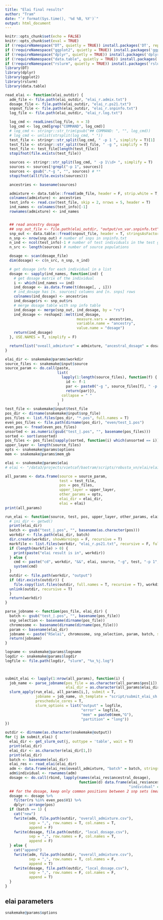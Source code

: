 ```yaml
---
title: "Elai final results"
author: "Tram"
date: "`r format(Sys.time(), '%d %B, %Y')`"
output: html_document
---
```


```r
knitr::opts_chunk$set(echo = FALSE)
knitr::opts_chunk$set(eval = TRUE)
if (!requireNamespace("DT", quietly = TRUE)) install.packages('DT', repos = "https://cloud.r-project.org")
if (!requireNamespace("ggplot2", quietly = TRUE)) install.packages('ggplot2', repos = "https://cloud.r-project.org")
if (!requireNamespace("dplyr", quietly = TRUE)) install.packages('dplyr', repos = "https://cloud.r-project.org")
if (!requireNamespace("data.table", quietly = TRUE)) install.packages('data.table', repos = "https://cloud.r-project.org")
if (!requireNamespace("rslurm", quietly = TRUE)) install.packages('rslurm', repos = "https://cloud.r-project.org")
library(DT)
library(dplyr)
library(ggplot2)
library(rslurm)
library(data.table)
```

```r
read_elai <- function(elai_outdir) {
  adm_file <- file.path(elai_outdir, "elai_r.admix.txt")
  dosage_file <- file.path(elai_outdir, "elai_r.ps21.txt")
  snpout_file <- file.path(elai_outdir, "elai_r.snpinfo.txt")
  log_file <- file.path(elai_outdir, "elai_r.log.txt")

  log_cmd <- readLines(log_file, n = 3)
  log_cmd <- log_cmd[grep("COMMAND", log_cmd)]
  # log_cmd <- stringr::str_trim(gsub("## COMMAND: ", "", log_cmd))
  # log_cmd <- unlist(strsplit(log_cmd, " "))
  test_file <- stringr::str_split(log_cmd, " -p 1 ", simplify = T)[1]
  test_file <- stringr::str_split(test_file, " -g ", simplify = T)
  test_file <- test_file[length(test_file)]
  stopifnot(file.exists(test_file))

  sources <- stringr::str_split(log_cmd, " -p 1\\d+ ", simplify = T)
  sources <- sources[!grepl("-p 1", sources)]
  sources <- gsub(".*-g ", "", sources) # **
  stopifnot(all(file.exists(sources)))

  ancestries <- basename(sources)

  admixture <- data.table::fread(adm_file, header = F, strip.white = T, sep = " ", stringsAsFactors = F, data.table = F)
  colnames(admixture) <- ancestries
  test_info <- read.csv(test_file, skip = 2, nrows = 5, header = T)
  ind_names <- colnames(test_info)[-1]
  rownames(admixture) <- ind_names


  ## read ancestry dosage
  ## snp_out_file <- file.path(elai_outdir, "output/vn_var.snpinfo.txt")
  snp_out <- data.table::fread(snpout_file, header = T, stringsAsFactors = F, data.table = F)
  n_snp <- nrow(snp_out) # number of snps in snpinfo.txt
  n_ind <- ncol(test_info)-1 # number of test individuals in the test genotype file
  n_src <- length(sources) # number of source populations

  dosage <- scan(dosage_file)
  dim(dosage) <- c(n_src, n_snp, n_ind)

  # get dosage info for each individual in a list
  dosage <- sapply(ind_names, function(ind) {
    # get dosage matrix of the individual
    i <- which(ind_names == ind)
    ind_dosage <- as.data.frame(t(dosage[, , i]))
    # ind_dosage has [n. sources] columns and [n. snps] rows
    colnames(ind_dosage) <- ancestries
    ind_dosage$rs <- snp_out$rs
    # merge dosage table with snp info table
    ind_dosage <- merge(snp_out, ind_dosage, by = "rs")
    ind_dosage <- reshape2::melt(ind_dosage,
                                 measure.vars = ancestries,
                                 variable.name = "ancestry",
                                 value.name = "dosage")
    return(ind_dosage)
  }, USE.NAMES = T, simplify = F)

  return(list("oveall_admixture" = admixture, "ancestral_dosage" = dosage))
}
```

```r
elai_dir <- snakemake@params$workdir
source_files <- snakemake@input$source
source_param <- do.call(paste,
                        list(
                          lapply(1:length(source_files), function(f) {
                            id <- f-1
                            par <- paste0("-g ", source_files[f], " -p 1", id)
                            return(par)}),
                          collapse = " "
                          )
                        )
test_file <- snakemake@input$test_file
pos_dir <- dirname(snakemake@input$snp_file)
pos_files <- list.files(pos_dir, "*.pos", full.names = T)
even_pos_files <- file.path(dirname(pos_dir), "even/test_1.pos")
even_pos <- fread(even_pos_files)
unsorted <- as.numeric(gsub("test_|.pos", "", basename(pos_files)))
sorted <- sort(unsorted)
pos_files <- pos_files[sapply(sorted, function(i) which(unsorted == i))]
upper_layer <- length(source_files)
opts <- snakemake@params$options
mem <- snakemake@params$mem_gb

elai <- snakemake@params$elai
# elai <- "/data3/projects/vietcaf/baotram/scripts/robusta_vn/elai/elai-lin"

all_params <- data.frame(source = source_param,
                         test = test_file,
                         pos = pos_files,
                         upper_layer = upper_layer,
                         other_params = opts,
                         elai_dir = elai_dir,
                         elai = elai)
print(all_params)
```

```r
run_elai <- function(source, test, pos, upper_layer, other_params, elai_dir, elai) {
  # ini_dir <- getwd()
  print(elai_dir)
  batch <- gsub("test_|.pos", "", basename(as.character(pos)))
  workdir <- file.path(elai_dir, batch)
  dir.create(workdir, showWarnings = F, recursive = T)
  markfile <- list.files(workdir, "elai_r.ps21.txt", recursive = F, full.names = T)
  if (length(markfile) > 0) {
    print(paste("elai result is in", workdir))
  } else {
    cmd <- paste("cd", workdir, "&&", elai, source, "-g", test, "-p 1", "-pos", pos, "-o elai_r", "-C", upper_layer, other_params)
    system(cmd)
  }
  outdir <- file.path(workdir, "output")
  if (dir.exists(outdir)) {
    file.copy(list.files(outdir, full.names = T, recursive = T), workdir, recursive = T, overwrite = T)
  unlink(outdir, recursive = T)
  }
  return(workdir)
}

parse_jobname <- function(pos_file, elai_dir) {
  batch <- gsub("test_|.pos", "", basename(pos_file))
  snp_selection <- basename(dirname(pos_file))
  chromosome <- basename(dirname(dirname(pos_file)))
  param <- basename(elai_dir)
  jobname <- paste("RSelai", chromosome, snp_selection, param, batch, sep = "_")
  return(jobname)
}

logname <- snakemake@params$logname
logdir <- snakemake@params$logdir
logfile <- file.path(logdir, "slurm", "%x_%j.log")


  
submit_elai <- lapply(1:nrow(all_params), function(i) {
  job_name <- parse_jobname(pos_file = as.character(all_params$pos[i]), 
                            elai_dir = as.character(all_params$elai_dir[i]))
  slurm_apply(run_elai, all_params[i,], submit = T,
              jobname = job_name, sh_template = "script/submit_elai_sh.txt",
              preschedule_cores = T,
              slurm_options = list("output" = logfile, 
                                   "error" = logfile, 
                                   "mem" = paste0(mem,"G"), 
                                   "partition" = "long"))
})
```

```r
outdir <- dirname(as.character(snakemake@output))
for (j in submit_elai) {
  elai_dir <- get_slurm_out(j, outtype = 'table', wait = T)
  print(elai_dir)
  elai_dir <- as.character(elai_dir[1,])
  print(elai_dir)
  batch <- basename(elai_dir)
  elai_res <- read_elai(elai_dir)
  adm <- data.frame(elai_res$oveall_admixture, "batch" = batch, stringsAsFactors = F)
  adm$individual <- rownames(adm)
  dosage <- do.call(rbind, lapply(names(elai_res$ancestral_dosage),
                                  function(d) data.frame(elai_res$ancestral_dosage[[d]],
                                                         "individual" = d)))
  ## for the dosage, keep only common positions between 2 snp sets (meaning only the snps on even set) to save some storage
  dosage <- dosage %>% 
    filter(rs %in% even_pos$V1) %>% 
    dplyr::arrange(pos)
  if (batch == 1) {
    cat("new")
    fwrite(adm, file.path(outdir, "overall_admixture.csv"),
           sep = ",", row.names = T, col.names = T,
           append = F)
    fwrite(dosage, file.path(outdir, "local_dosage.csv"),
           sep = ",", row.names = F, col.names = T,
           append = F)
  } else {
    cat("append")
    fwrite(adm, file.path(outdir, "overall_admixture.csv"),
           sep = ",", row.names = T, col.names = F,
           append = T)
    fwrite(dosage, file.path(outdir, "local_dosage.csv"),
           sep = ",", row.names = F, col.names = F,
           append = T)
  }
}
```

## elai parameters
```r
snakemake@params$options
```

